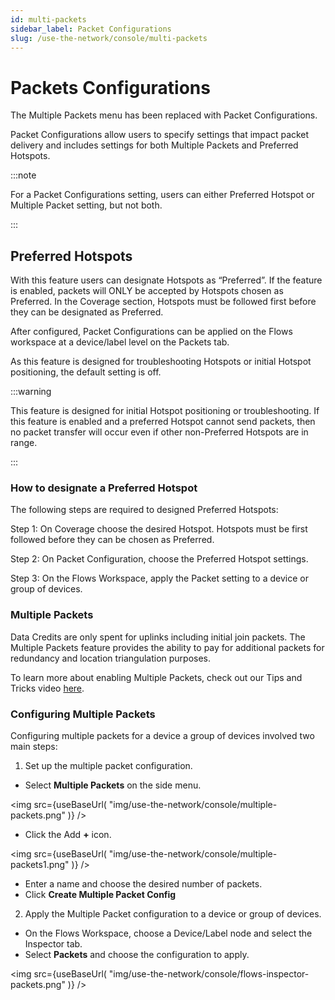 ```yaml
---
id: multi-packets
sidebar_label: Packet Configurations
slug: /use-the-network/console/multi-packets
---
```


# Packets Configurations

The Multiple Packets menu has been replaced with Packet Configurations.

Packet Configurations allow users to specify settings that impact packet delivery and includes settings for both Multiple Packets and Preferred Hotspots.

:::note

For a Packet Configurations setting, users can either Preferred Hotspot or Multiple Packet setting, but not both.

:::

## Preferred Hotspots

With this feature users can designate Hotspots as “Preferred”. If the feature is enabled, packets will ONLY be accepted by Hotspots chosen as Preferred. In the Coverage section, Hotspots must be followed first before they can be designated as Preferred.

After configured, Packet Configurations can be applied on the Flows workspace at a device/label level on the Packets tab. 

As this feature is designed for troubleshooting Hotspots or initial Hotspot positioning, the default setting is off. 

:::warning

This feature is designed for initial Hotspot positioning or troubleshooting. If this feature is enabled and a preferred Hotspot cannot send packets, then no packet transfer will occur even if other non-Preferred Hotspots are in range.

:::


### How to designate a Preferred Hotspot

The following steps are required to designed Preferred Hotspots:

Step 1: On Coverage choose the desired Hotspot. Hotspots must be first followed before they can be chosen as Preferred.

Step 2: On Packet Configuration, choose the Preferred Hotspot settings.

Step 3: On the Flows Workspace, apply the Packet setting to a device or group of devices.

### Multiple Packets 


Data Credits are only spent for uplinks including initial join packets. The Multiple Packets feature provides the ability to pay for additional packets for redundancy and location triangulation purposes. 

To learn more about enabling Multiple Packets, check out our Tips and Tricks video [here](https://youtu.be/rDJcGspnq1A).

### Configuring Multiple Packets

Configuring multiple packets for a device a group of devices involved two main steps:

1. Set up the multiple packet configuration.
  - Select **Multiple Packets** on the side menu. 

  <img
  src={useBaseUrl(
    "img/use-the-network/console/multiple-packets.png"
  )}
/>
  
  - Click the Add **+** icon. 

  <img
  src={useBaseUrl(
    "img/use-the-network/console/multiple-packets1.png"
  )}
/>

  - Enter a name and choose the desired number of packets.
  - Click **Create Multiple Packet Config**

2. Apply the Multiple Packet configuration to a device or group of devices.
 - On the Flows Workspace, choose a Device/Label node and select the Inspector tab. 
 - Select **Packets** and choose the configuration to apply.

<img
  src={useBaseUrl(
    "img/use-the-network/console/flows-inspector-packets.png"
  )}
/>
